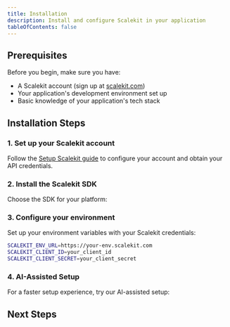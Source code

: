 ```yaml
---
title: Installation
description: Install and configure Scalekit in your application
tableOfContents: false
---
```



## Prerequisites

Before you begin, make sure you have:

- A Scalekit account (sign up at [scalekit.com](https://scalekit.com))
- Your application's development environment set up
- Basic knowledge of your application's tech stack

## Installation Steps

### 1. Set up your Scalekit account

Follow the [Setup Scalekit guide](/guides/setup-scalekit) to configure your account and obtain your API credentials.

### 2. Install the Scalekit SDK

Choose the SDK for your platform:

<CardGrid>
  <LinkCard
    title="Node.js SDK"
    description="Install via npm or yarn"
    href="/dev-kit/sdks/overview"
  />
  <LinkCard
    title="Python SDK"
    description="Install via pip"
    href="/dev-kit/sdks/overview"
  />
  <LinkCard
    title="Go SDK"
    description="Install via go get"
    href="/dev-kit/sdks/overview"
  />
  <LinkCard
    title="Java SDK"
    description="Install via Maven or Gradle"
    href="/dev-kit/sdks/overview"
  />
</CardGrid>

### 3. Configure your environment

Set up your environment variables with your Scalekit credentials:

```bash
SCALEKIT_ENV_URL=https://your-env.scalekit.com
SCALEKIT_CLIENT_ID=your_client_id
SCALEKIT_CLIENT_SECRET=your_client_secret
```

### 4. AI-Assisted Setup

For a faster setup experience, try our AI-assisted setup:

<LinkCard
  title="AI-Assisted Setup"
  description="Get personalized setup instructions powered by AI"
  href="/dev-kit/resources/ai-assisted-setup"
/>

## Next Steps

<CardGrid>
  <LinkCard
    title="First Project"
    description="Build your first authenticated application"
    href="/authenticate/first-project"
  />
  <LinkCard
    title="Choose Your Auth Method"
    description="Select the authentication approach that fits your needs"
    href="/authenticate/welcome"
  />
</CardGrid>
